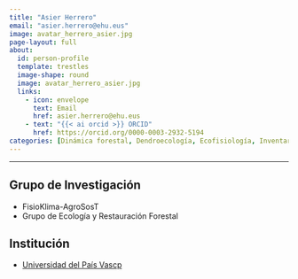 ```yaml
---
title: "Asier Herrero"
email: "asier.herrero@ehu.eus"  
image: avatar_herrero_asier.jpg
page-layout: full
about: 
  id: person-profile
  template: trestles
  image-shape: round
  image: avatar_herrero_asier.jpg
  links:
    - icon: envelope
      text: Email
      href: asier.herrero@ehu.eus
    - text: "{{< ai orcid >}} ORCID"
      href: https://orcid.org/0000-0003-2932-5194
categories: [Dinámica forestal, Dendroecología, Ecofisiología, Inventario, Interacciones bióticas]
---
```


<hr>

:::{#person-profile}

## Grupo de Investigación
- FisioKlima-AgroSosT
- Grupo de Ecología y Restauración Forestal

## Institución
- [Universidad del País Vascp](https://www.ehu.eus/es/)

:::
